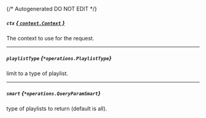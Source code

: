 {/* Autogenerated DO NOT EDIT  */}

##### `ctx` [*{ `context.Context` }*](https://pkg.go.dev/context#Context)
The context to use for the request.

---
##### `playlistType` *{`*operations.PlaylistType`}*
limit to a type of playlist.
<Collapsible openLabel={Labels.showProperties} closeLabel={Labels.hideProperties}>
    <PlaylistType/>
</Collapsible>

---
##### `smart` *{`*operations.QueryParamSmart`}*
type of playlists to return (default is all).
<Collapsible openLabel={Labels.showProperties} closeLabel={Labels.hideProperties}>
    <QueryParamSmart/>
</Collapsible>


